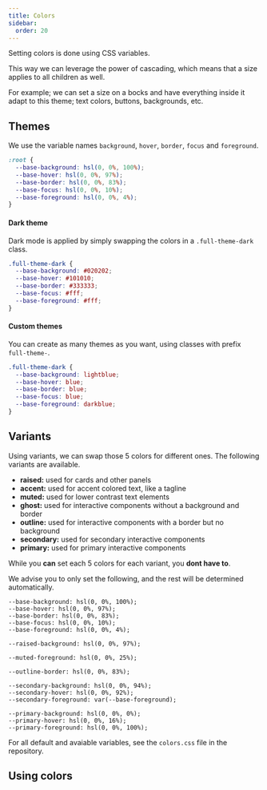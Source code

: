 ```yaml
---
title: Colors
sidebar:
  order: 20
---
```


Setting colors is done using CSS variables.

This way we can leverage the power of cascading, which means that a size applies to all children as well.

For example; we can set a size on a bocks and have everything inside it adapt to this theme; text colors, buttons, backgrounds, etc.

## Themes

We use the variable names `background`, `hover`, `border`, `focus` and `foreground`.

```css
:root {
  --base-background: hsl(0, 0%, 100%);
  --base-hover: hsl(0, 0%, 97%);
  --base-border: hsl(0, 0%, 83%);
  --base-focus: hsl(0, 0%, 10%);
  --base-foreground: hsl(0, 0%, 4%);
}
```

#### Dark theme

Dark mode is applied by simply swapping the colors in a `.full-theme-dark` class.

```css
.full-theme-dark {
  --base-background: #020202;
  --base-hover: #101010;
  --base-border: #333333;
  --base-focus: #fff;
  --base-foreground: #fff;
}
```

#### Custom themes

You can create as many themes as you want, using classes with prefix `full-theme-`.

```css
.full-theme-dark {
  --base-background: lightblue;
  --base-hover: blue;
  --base-border: blue;
  --base-focus: blue;
  --base-foreground: darkblue;
}
```

## Variants

Using variants, we can swap those 5 colors for different ones. The following variants are available.

- **raised:** used for cards and other panels
- **accent:** used for accent colored text, like a tagline
- **muted:** used for lower contrast text elements
- **ghost:** used for interactive components without a background and border
- **outline:** used for interactive components with a border but no background
- **secondary:** used for secondary interactive components
- **primary:** used for primary interactive components

While you **can** set each 5 colors for each variant, you **dont have to**.

We advise you to only set the following, and the rest will be determined automatically.

```
--base-background: hsl(0, 0%, 100%);
--base-hover: hsl(0, 0%, 97%);
--base-border: hsl(0, 0%, 83%);
--base-focus: hsl(0, 0%, 10%);
--base-foreground: hsl(0, 0%, 4%);

--raised-background: hsl(0, 0%, 97%);

--muted-foreground: hsl(0, 0%, 25%);

--outline-border: hsl(0, 0%, 83%);

--secondary-background: hsl(0, 0%, 94%);
--secondary-hover: hsl(0, 0%, 92%);
--secondary-foreground: var(--base-foreground);

--primary-background: hsl(0, 0%, 0%);
--primary-hover: hsl(0, 0%, 16%);
--primary-foreground: hsl(0, 0%, 100%);
```

For all default and avaiable variables, see the `colors.css` file in the repository.

## Using colors
